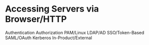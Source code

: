 # Accessing Servers via Browser/HTTP {#auth}

Authentication
Authorization
PAM/Linux
LDAP/AD
SSO/Token-Based SAML/OAuth
Kerberos
In-Product/External
